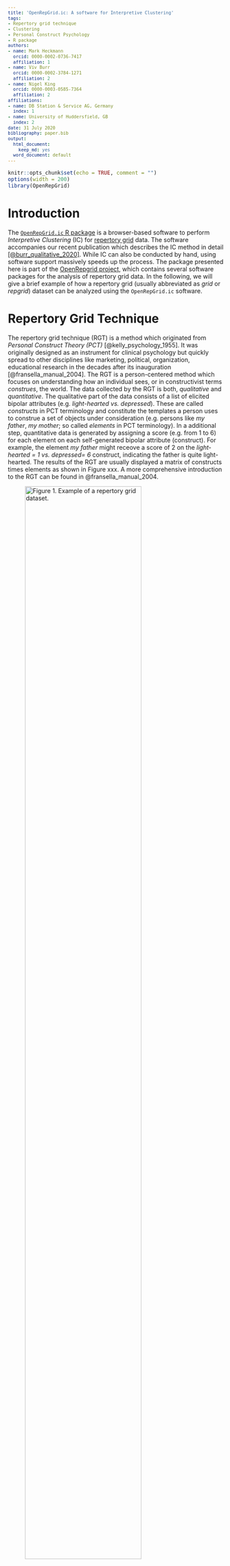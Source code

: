 ```yaml
---
title: 'OpenRepGrid.ic: A software for Interpretive Clustering'
tags:
- Repertory grid technique
- Clustering
- Personal Construct Psychology
- R package
authors:
- name: Mark Heckmann
  orcid: 0000-0002-0736-7417
  affiliation: 1
- name: Viv Burr
  orcid: 0000-0002-3784-1271
  affiliation: 2
- name: Nigel King
  orcid: 0000-0003-0585-7364
  affiliation: 2
affiliations:
- name: DB Station & Service AG, Germany
  index: 1
- name: University of Huddersfield, GB
  index: 2
date: 31 July 2020
bibliography: paper.bib
output:
  html_document:
    keep_md: yes
  word_document: default
---
```


<style type="text/css">
code.r{
  font-size: 12px;
}
pre {
  font-size: 12px
}
</style>


```r
knitr::opts_chunk$set(echo = TRUE, comment = "")
options(width = 200)
library(OpenRepGrid)
```

  
# Introduction

The [`OpenRepGrid.ic` R package](https://cran.r-project.org/web/packages/OpenRepGrid.ic/index.html) is a browser-based software to perform *Interpretive Clustering* (IC) for [repertory grid](https://en.wikipedia.org/wiki/Repertory_grid) data. The software accompanies our recent publication which describes the IC method in detail [[@burr_qualitative_2020]](https://doi.org/10.1080/14780887.2020.1794088). While IC can also be conducted by hand, using software support massively speeds up the process. The package presented here is part of the [OpenRepgrid project](http://openrepgrid.org/), which contains several software packages for the analysis of repertory grid data. In the following, we will give a brief example of how a repertory grid (usually abbreviated as *grid* or *repgrid*) dataset can be analyzed using the `OpenRepGrid.ic` software.  


# Repertory Grid Technique 

The repertory grid technique (RGT) is a method which originated from *Personal Construct Theory (PCT)* [@kelly_psychology_1955]. It was originally designed as an instrument for clinical psychology but quickly spread to other disciplines like marketing, political, organization, educational research in the decades after its inauguration [@fransella_manual_2004]. The RGT is a person-centered method which focuses on understanding how an individual sees, or in constructivist terms *construes*, the world. The data collected by the RGT is both, *qualitative* and *quantitative*. The qualitative part of the data consists of a list of elicited bipolar attributes (e.g. *light-hearted vs. depressed*). These are called *constructs* in PCT terminology and constitute the templates a person uses to construe a set of objects under consideration (e.g. persons like *my father*, *my mother*; so called *elements* in PCT terminology). In a additional step, quantitative data is generated by assigning a score (e.g. from 1 to 6) for each element on each self-generated bipolar attribute (construct). For example, the element *my father* might receove a score of 2 on the *light-hearted = 1 vs. depressed= 6* construct, indicating the father is quite light-hearted. The results of the RGT are usually displayed a matrix of constructs times elements as shown in Figure xxx. A more comprehensive introduction to the RGT can be found in  @fransella_manual_2004.


![**Figure 1.** Example of a repertory grid dataset.](img/01-bertin.png){ width=80% }


# The IC method

The goal of the IC method is to. The reader is referred to our publication [[@burr_qualitative_2020]](https://doi.org/10.1080/14780887.2020.1794088) for a thorough introduction to IC. 


# Running the software

The package can be downloaded from the CRAN repository via the R command `install.packages("OpenRepGrid.ic")`. The software is then started as follows.

```r
library(OpenRepGrid.ic)
ic()
```

Alternatively, there is a web version available under https://ic.openprepgrid.org. Below a screenshot of the user interface is displayed.

![**Figure 2.** Screenshot of the software.](img/02-screenshot.png)

The results of the IC analysis is not displayed interactively but is included into an MS Excel file that can be downloaded. Also the results of the intermediate steps as described in [@burr_qualitative_2020](https://doi.org/10.1080/14780887.2020.1794088) are contained. Below, an extract of the analysis results using the grid data and settings as shown in Figure 2 are displayed and subsequently discussed.

![**Figure 3.** Results of IC method.](img/03-analysis-result.png){ width=80% }


# Interpretation

TBD


# Contributing

In order to maximize the package's usefulness for the research community, we welcome participation in the package's further development. Experienced R programmers are asked to make pull requests to the [`OpenRepGrid.ic` github repository](https://github.com/markheckmann/OpenRepGrid.ic), [report issues](https://github.com/markheckmann/OpenRepGrid.ic/issues), or commit code snippets. Non-technical oriented researchers  are invited to send us feature requests or suggestions. 


# References


